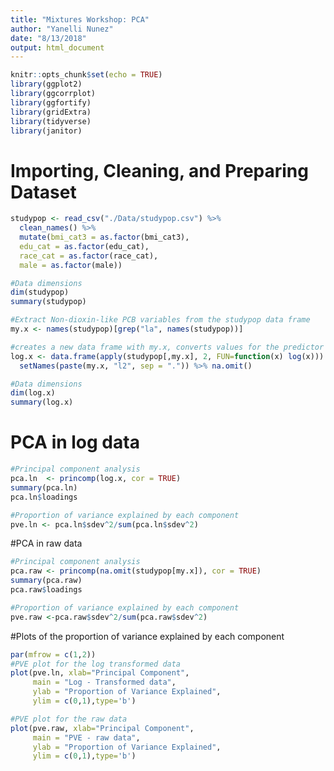 ```yaml
---
title: "Mixtures Workshop: PCA"
author: "Yanelli Nunez"
date: "8/13/2018"
output: html_document
---
```


```r
knitr::opts_chunk$set(echo = TRUE)
library(ggplot2)
library(ggcorrplot)
library(ggfortify)  
library(gridExtra)
library(tidyverse)
library(janitor)
```

# Importing, Cleaning, and Preparing Dataset
```r
studypop <- read_csv("./Data/studypop.csv") %>% 
  clean_names() %>% 
  mutate(bmi_cat3 = as.factor(bmi_cat3),
  edu_cat = as.factor(edu_cat),
  race_cat = as.factor(race_cat),
  male = as.factor(male))

#Data dimensions
dim(studypop)
summary(studypop)

#Extract Non-dioxin-like PCB variables from the studypop data frame
my.x <- names(studypop)[grep("la", names(studypop))] 

#creates a new data frame with my.x, converts values for the predictor variables to its natural log, adds suffix 12 to the predictors' name, and removes observations missing data.
log.x <- data.frame(apply(studypop[,my.x], 2, FUN=function(x) log(x))) %>%
  setNames(paste(my.x, "l2", sep = ".")) %>% na.omit()

#Data dimensions
dim(log.x)
summary(log.x)
```

# PCA in log data
```r
#Principal component analysis
pca.ln  <- princomp(log.x, cor = TRUE)
summary(pca.ln)
pca.ln$loadings

#Proportion of variance explained by each component
pve.ln <- pca.ln$sdev^2/sum(pca.ln$sdev^2)

```

#PCA in raw data
```r
#Principal component analysis
pca.raw <- princomp(na.omit(studypop[my.x]), cor = TRUE) 
summary(pca.raw)
pca.raw$loadings

#Proportion of variance explained by each component
pve.raw <-pca.raw$sdev^2/sum(pca.raw$sdev^2) 

```

#Plots of the proportion of variance explained by each component
```r
par(mfrow = c(1,2))
#PVE plot for the log transformed data
plot(pve.ln, xlab="Principal Component", 
     main = "Log - Transformed data",
     ylab = "Proportion of Variance Explained", 
     ylim = c(0,1),type='b')

#PVE plot for the raw data
plot(pve.raw, xlab="Principal Component", 
     main = "PVE - raw data",
     ylab = "Proportion of Variance Explained", 
     ylim = c(0,1),type='b')
```




